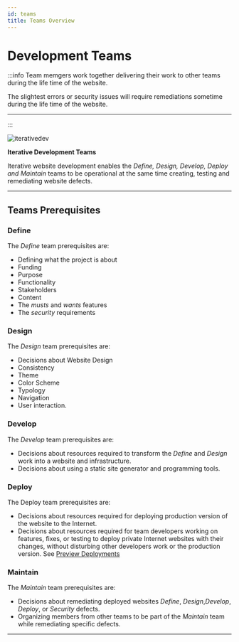 ```yaml
---
id: teams
title: Teams Overview
---
```


# Development Teams

:::info
Team memgers work together delivering their work to other teams during the life time of the website.

The slightest errors or security issues will require remediations sometime during the life time of the website.

---

:::

![iterativedev](/img/iterativedev.png)

**Iterative Development Teams**

Iterative website development enables the *Define, Design, Develop, Deploy and Maintain* teams to be operational at the same time creating, testing and remediating website defects.

---

## Teams Prerequisites

### Define

The *Define* team prerequisites are: 
- Defining what the project is about
- Funding
- Purpose
- Functionality
- Stakeholders
- Content
- The *musts* and *wants* features
- The *security* requirements

### Design

The *Design* team prerequisites are:
- Decisions about Website Design
- Consistency
- Theme
- Color Scheme
- Typology
- Navigation
- User interaction.

### Develop

The *Develop* team prerequisites are: 
- Decisions about resources required to transform the *Define* and *Design* work into a website and infrastructure. 
- Decisions about using a static site generator and programming tools.

### Deploy

The Deploy team prerequisites are: 
- Decisions about resources required for deploying production version of the website to the Internet.
- Decisions about resources required for team developers working on features, fixes, or testing to deploy private Internet websites with their changes, without disturbing other developers work or the production version.  See [Preview Deployments](glossary#preview-deployments)

### Maintain

The *Maintain* team prerequisites are: 
- Decisions about remediating deployed websites *Define*, *Design*,*Develop*, *Deploy*, or *Security* defects.
- Organizing members from other teams to be part of the *Maintain* team while remediating specific defects.

---
